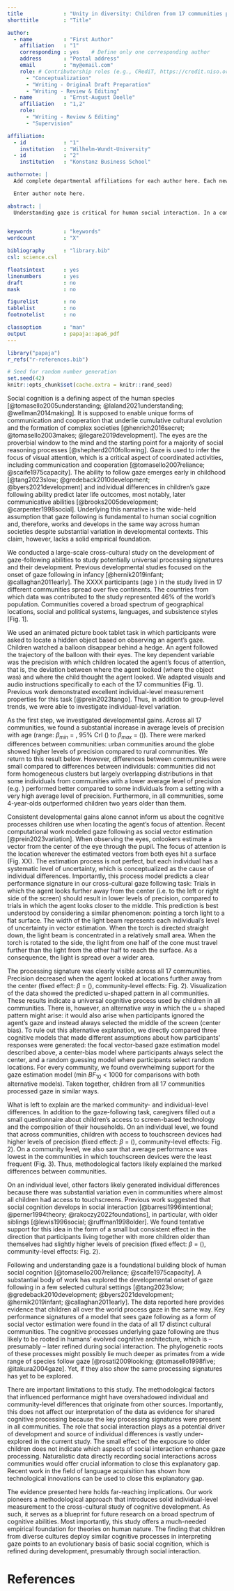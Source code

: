 ```yaml
---
title             : "Unity in diversity: Children from 17 communities process gaze in similar ways"
shorttitle        : "Title"

author: 
  - name          : "First Author"
    affiliation   : "1"
    corresponding : yes    # Define only one corresponding author
    address       : "Postal address"
    email         : "my@email.com"
    role: # Contributorship roles (e.g., CRediT, https://credit.niso.org/)
      - "Conceptualization"
      - "Writing - Original Draft Preparation"
      - "Writing - Review & Editing"
  - name          : "Ernst-August Doelle"
    affiliation   : "1,2"
    role:
      - "Writing - Review & Editing"
      - "Supervision"

affiliation:
  - id            : "1"
    institution   : "Wilhelm-Wundt-University"
  - id            : "2"
    institution   : "Konstanz Business School"

authornote: |
  Add complete departmental affiliations for each author here. Each new line herein must be indented, like this line.

  Enter author note here.

abstract: |
  Understanding gaze is critical for human social interaction. In a comprehensive cross-cultural study spanning five continents and 17 distinct cultural contexts, we examined the development of gaze understanding among preschoolers using a single reliable task tailored to each cultural setting. Our data provides evidence that children worldwide process gaze in the same way. Key performance signatures of a computational model that sees gaze following as a form of social vector estimation were found in all communities. Additionally, we found a subtle yet cross-culturally consistent relationship between children's environments and their ability to understand gaze. These results highlight the cross-cultural robustness of core social cognitive skills, as well as similarities in the developmental process, suggesting that fundamental aspects of social cognition and interaction emerge and develop in comparable ways globally and hence are a bedrock of human social cognition.

  
keywords          : "keywords"
wordcount         : "X"

bibliography      : "library.bib"
csl: science.csl

floatsintext      : yes
linenumbers       : yes
draft             : no
mask              : no

figurelist        : no
tablelist         : no
footnotelist      : no

classoption       : "man"
output            : papaja::apa6_pdf
---
```


```r
library("papaja")
r_refs("r-references.bib")
```

```r
# Seed for random number generation
set.seed(42)
knitr::opts_chunk$set(cache.extra = knitr::rand_seed)
```

Social cognition is a defining aspect of the human species [@tomasello2005understanding; @laland2021understanding; @wellman2014making]. It is supposed to enable unique forms of communication and cooperation that underlie cumulative cultural evolution and the formation of complex societies [@henrich2016secret; @tomasello2003makes; @legare2019development]. The eyes are the proverbial window to the mind and the starting point for a majority of social reasoning processes [@shepherd2010following]. Gaze is used to infer the focus of visual attention, which is a critical aspect of coordinated activities, including communication and cooperation [@tomasello2007reliance; @scaife1975capacity]. The ability to follow gaze emerges early in childhood [@tang2023slow; @gredeback2010development; @byers2021development] and individual differences in children's gaze following ability predict later life outcomes, most notably, later communicative abilities [@brooks2005development; @carpenter1998social]. Underlying this narrative is the wide-held assumption that gaze following is fundamental to human social cognition and, therefore, works and develops in the same way across human societies despite substantial variation in developmental contexts. This claim, however, lacks a solid empirical foundation. 

We conducted a large-scale cross-cultural study on the development of gaze-following abilities to study potentially universal processing signatures and their development. Previous developmental studies focused on the onset of gaze following in infancy [@hernik2019infant; @callaghan2011early]. The XXXX participants (age ) in the study lived in 17 different communities spread over five continents. The countries from which data was contributed to the study represented 46% of the world's population. Communities covered a broad spectrum of geographical locations, social and political systems, languages, and subsistence styles [Fig. 1]. 

We used an animated picture book tablet task in which participants were asked to locate a hidden object based on observing an agent's gaze. Children watched a balloon disappear behind a hedge. An agent followed the trajectory of the balloon with their eyes. The key dependent variable was the precision with which children located the agent's focus of attention, that is, the deviation between where the agent looked (where the object was) and where the child thought the agent looked. We adapted visuals and audio instructions specifically to each of the 17 communities (Fig. 1). Previous work demonstrated excellent individual-level measurement properties for this task [@prein2023tango]. Thus, in addition to group-level trends, we were able to investigate individual-level variation. 

As the first step, we investigated developmental gains. Across all 17 communities, we found a substantial increase in average levels of precision with age (range: $\beta_{min}$ = , 95% CrI () to $\beta_{max}$ = ()). There were marked differences between communities: urban communities around the globe showed higher levels of precision compared to rural communities. We return to this result below. However, differences between communities were small compared to differences between individuals: communities did not form homogeneous clusters but largely overlapping distributions in that some individuals from communities with a lower average level of precision (e.g. ) performed better compared to some individuals from a setting with a very high average level of precision. Furthermore, in all communities, some 4-year-olds outperformed children two years older than them.

Consistent developmental gains alone cannot inform us about the cognitive processes children use when locating the agent's focus of attention. Recent computational work modeled gaze following as social vector estimation [@prein2023variation]. When observing the eyes, onlookers estimate a vector from the center of the eye through the pupil. The focus of attention is the location wherever the estimated vectors from both eyes hit a surface (Fig. XX). The estimation process is not perfect, but each individual has a systematic level of uncertainty, which is conceptualized as the cause of individual differences. Importantly, this process model predicts a clear performance signature in our cross-cultural gaze following task: Trials in which the agent looks further away from the center (i.e. to the left or right side of the screen) should result in lower levels of precision, compared to trials in which the agent looks closer to the middle. This prediction is best understood by considering a similar phenomenon: pointing a torch light to a flat surface. The width of the light beam represents each individual's level of uncertainty in vector estimation. When the torch is directed straight down, the light beam is concentrated in a relatively small area. When the torch is rotated to the side, the light from one half of the cone must travel further than the light from the other half to reach the surface. As a consequence, the light is spread over a wider area. 

The processing signature was clearly visible across all 17 communities. Precision decreased when the agent looked at locations further away from the center (fixed effect: $\beta$ = (), community-level effects: Fig. 2). Visualization of the data showed the predicted u-shaped pattern in all communities. These results indicate a universal cognitive process used by children in all communities. There is, however, an alternative way in which the u = shaped pattern might arise: it would also arise when participants ignored the agent's gaze and instead always selected the middle of the screen (center bias). To rule out this alternative explanation, we directly compared three cognitive models that made different assumptions about how participants' responses were generated: the focal vector-based gaze estimation model described above, a center-bias model where participants always select the center, and a random guessing model where participants select random locations. For every community, we found overwhelming support for the gaze estimation model (min $BF_{10}$ < 1000 for comparisons with both alternative models). Taken together, children from all 17 communities processed gaze in similar ways.

What is left to explain are the marked community- and individual-level differences. In addition to the gaze-following task, caregivers filled out a small questionnaire about children's access to screen-based technology and the composition of their households. On an individual level, we found that across communities, children with access to touchscreen devices had higher levels of precision (fixed effect: $\beta$ = (), community-level effects: Fig. 2). On a community level, we also saw that average performance was lowest in the communities in which touchscreen devices were the least frequent (Fig. 3). Thus, methodological factors likely explained the marked differences between communities. 

On an individual level, other factors likely generated individual differences because there was substantial variation even in communities where almost all children had access to touchscreens. Previous work suggested that social cognition develops in social interaction [@barresi1996intentional; @perner1994theory; @rakoczy2022foundations], in particular, with older siblings [@lewis1996social; @ruffman1998older]. We found tentative support for this idea in the form of a small but consistent effect in the direction that participants living together with more children older than themselves had slightly higher levels of precision (fixed effect: $\beta$ = (), community-level effects: Fig. 2).

Following and understanding gaze is a foundational building block of human social cognition [@tomasello2007reliance; @scaife1975capacity]. A substantial body of work has explored the developmental onset of gaze following in a few selected cultural settings [@tang2023slow; @gredeback2010development; @byers2021development; @hernik2019infant; @callaghan2011early]. The data reported here provides evidence that children all over the world process gaze in the same way. Key performance signatures of a model that sees gaze following as a form of social vector estimation were found in the data of all 17 distinct cultural communities. The cognitive processes underlying gaze following are thus likely to be rooted in humans' evolved cognitive architecture, which is -- presumably -- later refined during social interaction. The phylogenetic roots of these processes might possibly lie much deeper as primates from a wide range of species follow gaze [@rosati2009looking; @tomasello1998five; @itakura2004gaze]. Yet, if they also show the same processing signatures has yet to be explored.      

There are important limitations to this study. The methodological factors that influenced performance might have overshadowed individual and community-level differences that originate from other sources. Importantly, this does not affect our interpretation of the data as evidence for shared cognitive processing because the key processing signatures were present in all communities. The role that social interaction plays as a potential driver of development and source of individual differences is vastly under-explored in the current study. The small effect of the exposure to older children does not indicate which aspects of social interaction enhance gaze processing. Naturalistic data directly recording social interactions across communities would offer crucial information to close this explanatory gap. Recent work in the field of language acquisition has shown how technological innovations can be used to close this explanatory gap. 

The evidence presented here holds far-reaching implications. Our work pioneers a methodological approach that introduces solid individual-level measurement to the cross-cultural study of cognitive development. As such, it serves as a blueprint for future research on a broad spectrum of cognitive abilities. Most importantly, this study offers a much-needed empirical foundation for theories on human nature. The finding that children from diverse cultures deploy similar cognitive processes in interpreting gaze points to an evolutionary basis of basic social cognition, which is refined during development, presumably through social interaction. 

\newpage

# References

::: {#refs custom-style="Bibliography"}
:::
